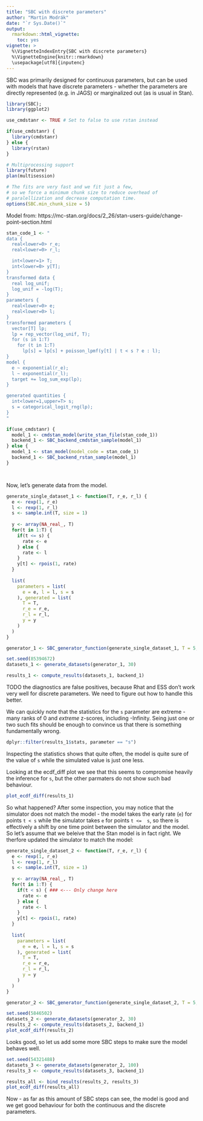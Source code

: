 ```yaml
---
title: "SBC with discrete parameters"
author: "Martin Modrák"
date: "`r Sys.Date()`"
output: 
  rmarkdown::html_vignette:
    toc: yes
vignette: >
  %\VignetteIndexEntry{SBC with discrete parameters}
  %\VignetteEngine{knitr::rmarkdown}
  \usepackage[utf8]{inputenc}
---
```


SBC was primarily designed for continuous parameters, but can be used
with models that have discrete parameters - whether the parameters
are directly represented (e.g. in JAGS) or marginalized out (as is usual in Stan).

```r
library(SBC); 
library(ggplot2)

use_cmdstanr <- TRUE # Set to false to use rstan instead

if(use_cmdstanr) {
  library(cmdstanr)
} else {
  library(rstan)
}

# Multiprocessing support
library(future)
plan(multisession)

# The fits are very fast and we fit just a few, 
# so we force a minimum chunk size to reduce overhead of
# paralellization and decrease computation time.
options(SBC.min_chunk_size = 5)

```

Model from:
https://mc-stan.org/docs/2_26/stan-users-guide/change-point-section.html


```r
stan_code_1 <- "
data {
  real<lower=0> r_e;
  real<lower=0> r_l;

  int<lower=1> T;
  int<lower=0> y[T];
}
transformed data {
  real log_unif;
  log_unif = -log(T);
}
parameters {
  real<lower=0> e;
  real<lower=0> l;
}
transformed parameters {
  vector[T] lp;
  lp = rep_vector(log_unif, T);
  for (s in 1:T)
    for (t in 1:T)
      lp[s] = lp[s] + poisson_lpmf(y[t] | t < s ? e : l);
}
model {
  e ~ exponential(r_e);
  l ~ exponential(r_l);
  target += log_sum_exp(lp);
}

generated quantities {
  int<lower=1,upper=T> s;
  s = categorical_logit_rng(lp);
}
"

if(use_cmdstanr) {
  model_1 <- cmdstan_model(write_stan_file(stan_code_1))
  backend_1 <- SBC_backend_cmdstan_sample(model_1)
} else {
  model_1 <- stan_model(model_code = stan_code_1)
  backend_1 <- SBC_backend_rstan_sample(model_1)
}




```

Now, let's generate data from the model.

```r
generate_single_dataset_1 <- function(T, r_e, r_l) {
  e <- rexp(1, r_e)
  l <- rexp(1, r_l)
  s <- sample.int(T, size = 1)
  
  y <- array(NA_real_, T)
  for(t in 1:T) {
    if(t <= s) {
      rate <- e
    } else {
      rate <- l
    }
    y[t] <- rpois(1, rate) 
  }
  
  list(
    parameters = list(
      e = e, l = l, s = s
    ), generated = list(
      T = T,
      r_e = r_e,
      r_l = r_l,
      y = y
    )
  )
}

generator_1 <- SBC_generator_function(generate_single_dataset_1, T = 5, r_e = 0.5, r_l = 0.1)
```


```r
set.seed(85394672)
datasets_1 <- generate_datasets(generator_1, 30)

```

```r
results_1 <- compute_results(datasets_1, backend_1)
```


TODO the diagnostics are false positives, because Rhat and ESS don't work very well for discrete parameters.
We need to figure out how to handle this better.

We can quickly note that the statistics for the `s` parameter are extreme - many ranks of 0 and _extreme_ z-scores, including -Infinity. Seing just one or two such fits should be enough to convince us that there is something fundamentally wrong.

```r
dplyr::filter(results_1$stats, parameter == "s") 
```


Inspecting the statistics shows that quite often, the model is quite sure of the value of `s` while the simulated value is just one less. 

Looking at the ecdf_diff plot we see that this seems to compromise heavily the inference for `s`, but the other parmaters do not show such bad behaviour.

```r
plot_ecdf_diff(results_1)
```

So what happened? After some inspection, you may notice that the simulator does not match the model - the model takes the early rate (`e`) for points `t < s` while the simulator takes `e` for points `t <=  s`, so there is effectively a shift by one time point between the simulator and the model. So let's assume that we beleive that the Stan model is in fact right. We therfore updated the simulator to match the model:


```r
generate_single_dataset_2 <- function(T, r_e, r_l) {
  e <- rexp(1, r_e)
  l <- rexp(1, r_l)
  s <- sample.int(T, size = 1)
  
  y <- array(NA_real_, T)
  for(t in 1:T) {
    if(t < s) { ### <--- Only change here
      rate <- e
    } else {
      rate <- l
    }
    y[t] <- rpois(1, rate) 
  }
  
  list(
    parameters = list(
      e = e, l = l, s = s
    ), generated = list(
      T = T,
      r_e = r_e,
      r_l = r_l,
      y = y
    )
  )
}

generator_2 <- SBC_generator_function(generate_single_dataset_2, T = 5, r_e = 0.5, r_l = 0.1)
```



```r
set.seed(5846502)
datasets_2 <- generate_datasets(generator_2, 30)
results_2 <- compute_results(datasets_2, backend_1)
plot_ecdf_diff(results_2)
```

Looks good, so let us add some more SBC steps to make sure the model behaves well.

```r
set.seed(54321488)
datasets_3 <- generate_datasets(generator_2, 100)
results_3 <- compute_results(datasets_3, backend_1)

results_all <- bind_results(results_2, results_3)
plot_ecdf_diff(results_all)
```


Now - as far as this amount of SBC steps can see, the model is good and we get good behaviour for both the continuous and the discrete parameters.

